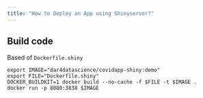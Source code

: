 ```yaml
---
title: "How to Deploy an App using Shinyserver?"
---
```


## Build code

Based of `Dockerfile.shiny`

```
export IMAGE="dar4datascience/covidapp-shiny:demo"
export FILE="Dockerfile.shiny"
DOCKER_BUILDKIT=1 docker build --no-cache -f $FILE -t $IMAGE .
docker run -p 8080:3838 $IMAGE
```